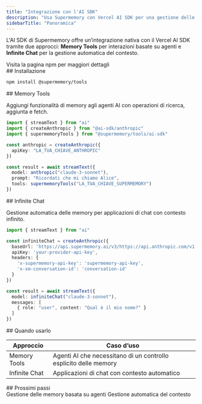 ```yaml
---
title: "Integrazione con l'AI SDK"
description: "Usa Supermemory con Vercel AI SDK per una gestione delle memory fluida"
sidebarTitle: "Panoramica"
---
```


L&#39;AI SDK di Supermemory offre un’integrazione nativa con il Vercel AI SDK tramite due approcci: **Memory Tools** per interazioni basate su agenti e **Infinite Chat** per la gestione automatica del contesto.

<Card title="Strumenti Supermemory su npm" icon="npm" href="https://www.npmjs.com/package/@supermemory/tools">
  Visita la pagina npm per maggiori dettagli
</Card>

<div id="installation">
  ## Installazione
</div>

```bash
npm install @supermemory/tools
```

<div id="memory-tools">
  ## Memory Tools
</div>

Aggiungi funzionalità di memory agli agenti AI con operazioni di ricerca, aggiunta e fetch.

```typescript
import { streamText } from "ai"
import { createAnthropic } from "@ai-sdk/anthropic"
import { supermemoryTools } from "@supermemory/tools/ai-sdk"

const anthropic = createAnthropic({
  apiKey: "LA_TUA_CHIAVE_ANTHROPIC"
})

const result = await streamText({
  model: anthropic("claude-3-sonnet"),
  prompt: "Ricordati che mi chiamo Alice",
  tools: supermemoryTools("LA_TUA_CHIAVE_SUPERMEMORY")
})
```

<div id="infinite-chat">
  ## Infinite Chat
</div>

Gestione automatica delle memory per applicazioni di chat con contesto infinito.

```typescript
import { streamText } from "ai"

const infiniteChat = createAnthropic({
  baseUrl: 'https://api.supermemory.ai/v3/https://api.anthropic.com/v1',
  apiKey: 'your-provider-api-key',
  headers: {
    'x-supermemory-api-key': 'supermemory-api-key',
    'x-sm-conversation-id': 'conversation-id'
  }
})

const result = await streamText({
  model: infiniteChat("claude-3-sonnet"),
  messages: [
    { role: "user", content: "Qual è il mio nome?" }
  ]
})
```

<div id="when-to-use">
  ## Quando usarlo
</div>

| Approccio | Caso d’uso |
|----------|-------------|
| Memory Tools | Agenti AI che necessitano di un controllo esplicito delle memory |
| Infinite Chat | Applicazioni di chat con contesto automatico |

<div id="next-steps">
  ## Prossimi passi
</div>

<CardGroup cols={2}>
  <Card title="Memory Tools" icon="wrench" href="/it/ai-sdk/memory-tools">
    Gestione delle memory basata su agenti
  </Card>

  <Card title="Infinite Chat" icon="infinity" href="/it/ai-sdk/infinite-chat">
    Gestione automatica del contesto
  </Card>
</CardGroup>